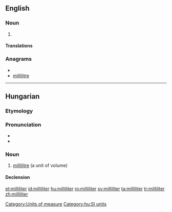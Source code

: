 ==English==

===Noun===
{{en-noun}}

# {{alternative spelling of|millilitre|from=US}}

====Translations====
{{trans-see|millilitre}}

===Anagrams===
* {{alphagram|eiiilllmrt}}
* [[millilitre#English|millilitre]]

[[Category:Units of measure]]

----

==Hungarian==

===Etymology===
{{hu-prefix|milli|liter}}

===Pronunciation===
* {{IPA|/ˈmililitɛr/|lang=hu}}
* {{hyphenation|mil|li|li|ter}}

===Noun===
{{hu-noun|ek}}

# [[millilitre]] (a unit of volume)

====Declension====
{{hu-decl-ek|millilite|r}}{{hu-pos-etek|milliliter||ei}}

[[Category:hu:SI units]]

[[et:milliliter]]
[[id:milliliter]]
[[hu:milliliter]]
[[ro:milliliter]]
[[sv:milliliter]]
[[ta:milliliter]]
[[tr:milliliter]]
[[zh:milliliter]]